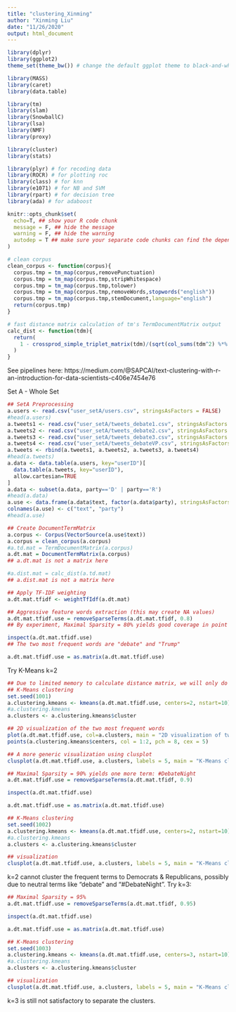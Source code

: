 ```yaml
---
title: "clustering_Xinming"
author: "Xinming Liu"
date: "11/26/2020"
output: html_document
---
```


```r
library(dplyr)
library(ggplot2)
theme_set(theme_bw()) # change the default ggplot theme to black-and-white

library(MASS)
library(caret)
library(data.table)

library(tm)
library(slam)
library(SnowballC)
library(lsa)
library(NMF)
library(proxy)

library(cluster)
library(stats)

library(plyr) # for recoding data
library(ROCR) # for plotting roc
library(class) # for knn
library(e1071) # for NB and SVM
library(rpart) # for decision tree
library(ada) # for adaboost

knitr::opts_chunk$set(
  echo=T, ## show your R code chunk
  message = F, ## hide the message
  warning = F, ## hide the warning
  autodep = T ## make sure your separate code chunks can find the dependencies (from other code chunk)
)

# clean corpus
clean_corpus <- function(corpus){
  corpus.tmp = tm_map(corpus,removePunctuation)
  corpus.tmp = tm_map(corpus.tmp,stripWhitespace)
  corpus.tmp = tm_map(corpus.tmp,tolower)
  corpus.tmp = tm_map(corpus.tmp,removeWords,stopwords("english"))
  corpus.tmp = tm_map(corpus.tmp,stemDocument,language="english")
  return(corpus.tmp)
}

# fast distance matrix calculation of tm's TermDocumentMatrix output
calc_dist <- function(tdm){
  return(
    1 - crossprod_simple_triplet_matrix(tdm)/(sqrt(col_sums(tdm^2) %*% t(col_sums(tdm^2))))
  )
}
```

See pipelines here:
https://medium.com/@SAPCAI/text-clustering-with-r-an-introduction-for-data-scientists-c406e7454e76


Set A - Whole Set

```r
## SetA Preprocessing
a.users <- read.csv("user_setA/users.csv", stringsAsFactors = FALSE)
#head(a.users)
a.tweets1 <- read.csv("user_setA/tweets_debate1.csv", stringsAsFactors = FALSE)
a.tweets2 <- read.csv("user_setA/tweets_debate2.csv", stringsAsFactors = FALSE)
a.tweets3 <- read.csv("user_setA/tweets_debate3.csv", stringsAsFactors = FALSE)
a.tweets4 <- read.csv("user_setA/tweets_debateVP.csv", stringsAsFactors = FALSE)
a.tweets <- rbind(a.tweets1, a.tweets2, a.tweets3, a.tweets4)
#head(a.tweets)
a.data <- data.table(a.users, key="userID")[
  data.table(a.tweets, key="userID"),
  allow.cartesian=TRUE
]
a.data <- subset(a.data, party=='D' | party=='R')
#head(a.data)
a.use <- data.frame(a.data$text, factor(a.data$party), stringsAsFactors = FALSE)
colnames(a.use) <- c("text", "party")
#head(a.use)
```

```r
## Create DocumentTermMatrix
a.corpus <- Corpus(VectorSource(a.use$text))
a.corpus = clean_corpus(a.corpus)
#a.td.mat = TermDocumentMatrix(a.corpus)
a.dt.mat = DocumentTermMatrix(a.corpus)
## a.dt.mat is not a matrix here

#a.dist.mat = calc_dist(a.td.mat)
## a.dist.mat is not a matrix here
```

```r
## Apply TF-IDF weighting
a.dt.mat.tfidf <- weightTfIdf(a.dt.mat)

## Aggressive feature words extraction (this may create NA values)
a.dt.mat.tfidf.use = removeSparseTerms(a.dt.mat.tfidf, 0.8)
## By experiment, Maximal Sparsity = 80% yields good coverage in point variability

inspect(a.dt.mat.tfidf.use)
## The two most frequent words are "debate" and "Trump"

a.dt.mat.tfidf.use = as.matrix(a.dt.mat.tfidf.use)
```

Try K-Means k=2

```r
## Due to limited memory to calculate distance matrix, we will only do k-means
## K-Means clustering
set.seed(1001)
a.clustering.kmeans <- kmeans(a.dt.mat.tfidf.use, centers=2, nstart=10)
#a.clustering.kmeans
a.clusters <- a.clustering.kmeans$cluster
```

```r
## 2D visualization of the two most frequent words
plot(a.dt.mat.tfidf.use, col=a.clusters, main = "2D visualization of two most frequent terms (k=2, Sparsity=78%)")
points(a.clustering.kmeans$centers, col = 1:2, pch = 8, cex = 5)
```

```r
## A more generic visualization using clusplot
clusplot(a.dt.mat.tfidf.use, a.clusters, labels = 5, main = "K-Means clustering of PC1 & PC2 (k=2, Sparsity=78%)")
```


```r
## Maximal Sparsity = 90% yields one more term: #DebateNight
a.dt.mat.tfidf.use = removeSparseTerms(a.dt.mat.tfidf, 0.9)

inspect(a.dt.mat.tfidf.use)

a.dt.mat.tfidf.use = as.matrix(a.dt.mat.tfidf.use)

## K-Means clustering
set.seed(1002)
a.clustering.kmeans <- kmeans(a.dt.mat.tfidf.use, centers=2, nstart=10)
#a.clustering.kmeans
a.clusters <- a.clustering.kmeans$cluster

## visualization
clusplot(a.dt.mat.tfidf.use, a.clusters, labels = 5, main = "K-Means clustering of PC1 & PC2 (k=2, Sparsity=81%)")
```

k=2 cannot cluster the frequent terms to Democrats & Republicans, possibly due to neutral terms like "debate" and "#DebateNight". Try k=3:

```r
## Maximal Sparsity = 95%
a.dt.mat.tfidf.use = removeSparseTerms(a.dt.mat.tfidf, 0.95)

inspect(a.dt.mat.tfidf.use)

a.dt.mat.tfidf.use = as.matrix(a.dt.mat.tfidf.use)

## K-Means clustering
set.seed(1003)
a.clustering.kmeans <- kmeans(a.dt.mat.tfidf.use, centers=3, nstart=10)
#a.clustering.kmeans
a.clusters <- a.clustering.kmeans$cluster

## visualization
clusplot(a.dt.mat.tfidf.use, a.clusters, labels = 5, main = "K-Means clustering of PC1 & PC2 (k=3, Sparsity=88%)")
```

k=3 is still not satisfactory to separate the clusters.

